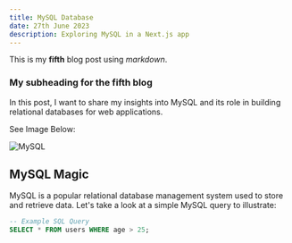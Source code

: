 ```yaml
---
title: MySQL Database
date: 27th June 2023
description: Exploring MySQL in a Next.js app
---
```


This is my **fifth** blog post using *markdown*.

### My subheading for the fifth blog

In this post, I want to share my insights into MySQL and its role in building relational databases for web applications.

See Image Below:

![MySQL](./imgdatabase/mysql.webp)

## MySQL Magic

MySQL is a popular relational database management system used to store and retrieve data. Let's take a look at a simple MySQL query to illustrate:

```sql
-- Example SQL Query
SELECT * FROM users WHERE age > 25;
```
